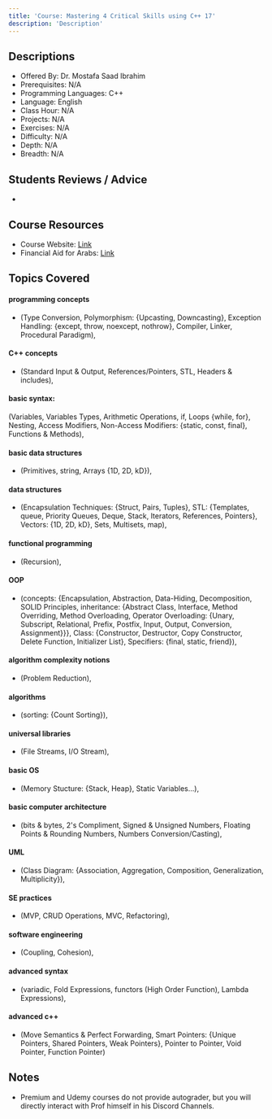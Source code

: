 ```yaml
---
title: 'Course: Mastering 4 Critical Skills using C++ 17'
description: 'Description'
---
```


## Descriptions

-   Offered By: Dr. Mostafa Saad Ibrahim
-   Prerequisites: N/A
-   Programming Languages: C++
-   Language: English
-   Class Hour: N/A
-   Projects: N/A
-   Exercises: N/A
-   Difficulty: N/A
-   Depth: N/A
-   Breadth: N/A

## Students Reviews / Advice

-

## Course Resources

-   Course Website: [Link](https://docs.google.com/spreadsheets/d/1z96ma1KiBrYmJ_cW7OQV9LAjKqyj_3QPj84ezv34LoA/edit?usp=sharing)
-   Financial Aid for Arabs: [Link](https://bit.ly/3eXXir5)

## Topics Covered

#### programming concepts

-   (Type Conversion, Polymorphism: {Upcasting, Downcasting}, Exception Handling: {except, throw, noexcept, nothrow}, Compiler, Linker, Procedural Paradigm),

#### C++ concepts

-   (Standard Input & Output, References/Pointers, STL, Headers & includes),

#### basic syntax:

(Variables, Variables Types, Arithmetic Operations, if, Loops {while, for}, Nesting, Access Modifiers, Non-Access Modifiers: {static, const, final}, Functions & Methods),

#### basic data structures

-   (Primitives, string, Arrays {1D, 2D, kD}),

#### data structures

-   (Encapsulation Techniques: {Struct, Pairs, Tuples}, STL: {Templates, queue, Priority Queues, Deque, Stack, Iterators, References, Pointers}, Vectors: {1D, 2D, kD}, Sets, Multisets, map),

#### functional programming

-   (Recursion),

#### OOP

-   (concepts: {Encapsulation, Abstraction, Data-Hiding, Decomposition, SOLID Principles, inheritance: {Abstract Class, Interface, Method Overriding, Method Overloading, Operator Overloading: {Unary, Subscript, Relational, Prefix, Postfix, Input, Output, Conversion, Assignment}}}, Class: {Constructor, Destructor, Copy Constructor, Delete Function, Initializer List}, Specifiers: {final, static, friend}),

#### algorithm complexity notions

-   (Problem Reduction),

#### algorithms

-   (sorting: {Count Sorting}),

#### universal libraries

-   (File Streams, I/O Stream),

#### basic OS

-   (Memory Stucture: {Stack, Heap}, Static Variables...),

#### basic computer architecture

-   (bits & bytes, 2's Compliment, Signed & Unsigned Numbers, Floating Points & Rounding Numbers, Numbers Conversion/Casting),

#### UML

-   (Class Diagram: {Association, Aggregation, Composition, Generalization, Multiplicity}),

#### SE practices

-   (MVP, CRUD Operations, MVC, Refactoring),

#### software engineering

-   (Coupling, Cohesion),

#### advanced syntax

-   (variadic, Fold Expressions, functors (High Order Function), Lambda Expressions),

#### advanced c++

-   (Move Semantics & Perfect Forwarding, Smart Pointers: {Unique Pointers, Shared Pointers, Weak Pointers}, Pointer to Pointer, Void Pointer, Function Pointer)

## Notes

-   Premium and Udemy courses do not provide autograder, but you will directly interact with Prof himself in his Discord Channels.
